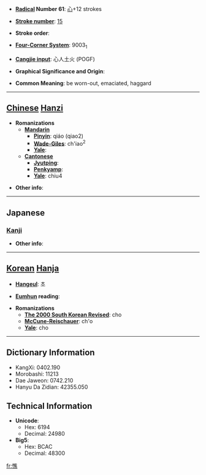 * '''[[Wiktionary:Chinese radical index| Radical]] Number 61''': [[Wiktionary:Chinese radical index 心|心]]+12 strokes

* '''[[Wiktionary:Chinese total strokes index|Stroke number]]''': [[Wiktionary:Chinese total strokes index 15|15]]

* '''Stroke order''': 

* '''[[Wiktionary:Chinese four corner index|Four-Corner System]]''': 9003<sub>1</sub>

* '''[[Wiktionary:Chinese Cangjie index|Cangjie input]]''': 心人土火 (POGF)

* '''Graphical Significance and Origin''': 

* '''Common Meaning''': be worn-out, emaciated, haggard

----

== [[Chinese]] [[Hanzi]] ==

* '''Romanizations'''
** '''[[Mandarin]]'''
*** '''[[Pinyin]]''': qiáo (qiao2)
*** '''[[Wade-Giles]]''': ch'iao<sup>2</sup>
*** '''[[Yale]]''': 
** '''[[Cantonese]]'''
*** '''[[Jyutping]]''':
*** '''[[Penkyamp]]''': 
*** '''[[Yale]]''': chiu4

* '''Other info''': 

----

==Japanese==
===[[Kanji]]===
{{kanji|on readings=[[しょう]] (shō)|kun readings=[[やつれる]] (yatsureru)}}

* '''Other info''':  

----

== [[Korean]] [[Hanja]] ==

* '''[[Hangeul]]''': 초

* '''[[Eumhun]] reading''': 

* '''Romanizations'''
** '''[[The 2000 South Korean Revised Romanization|The 2000 South Korean Revised]]''': cho
** '''[[McCune-Reischauer]]''': ch'o
** '''[[Yale]]''': cho

----

== Dictionary Information ==

* KangXi: 0402.190
* Morobashi: 11213
* Dae Jaweon: 0742.210
* Hanyu Da Zidian: 42355.050

== Technical Information ==

* '''Unicode''':
** Hex: 6194
** Decimal: 24980
* '''Big5''':
** Hex: BCAC
** Decimal: 48300

[[fr:憔]]